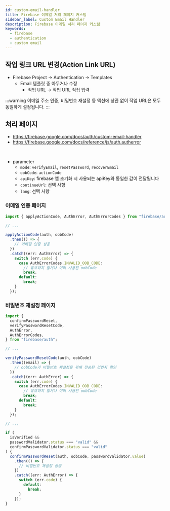 ```yaml
---
id: custom-email-handler
title: Firebase 이메일 처리 페이지 커스텀
sidebar_label: Custom Email Handler
description: Firebase 이메일 처리 페이지 커스텀
keywords:
  - firebase
  - authentication
  - custom email
---
```


## 작업 링크 URL 변경(Action Link URL)

- Firebase Project -\> Authentication -\> Templates
  - Email 템플릿 중 아무거나 수정
    - 작업 URL -\> 작업 URL 직접 입력

:::warning
이메일 주소 인증, 비밀번호 재설정 등 액션에 상관 없이 작업 URL은 모두 동일하게 설정됩니다.
:::

## 처리 페이지

- https://firebase.google.com/docs/auth/custom-email-handler
- https://firebase.google.com/docs/reference/js/auth.autherror

<br />

- parameter
  - `mode`: `verifyEmail`, `resetPassword`, `recoverEmail`
  - `oobCode`: `actionCode`
  - `apiKey`: firebase 앱 초기화 시 사용되는 apiKey와 동일한 값이 전달됩니다
  - `continueUrl`: 선택 사항
  - `lang`: 선택 사항

### 이메일 인증 페이지

```typescript
import { applyActionCode, AuthError, AuthErrorCodes } from "firebase/auth";

// ...

applyActionCode(auth, oobCode)
  .then(() => {
    // 이메일 인증 성공
  })
  .catch((err: AuthError) => {
    switch (err.code) {
      case AuthErrorCodes.INVALID_OOB_CODE:
        // 유효하지 않거나 이미 사용된 oobCode
        break;
      default:
        break;
    }
  });
```

### 비밀번호 재설정 페이지

```typescript
import {
  confirmPasswordReset,
  verifyPasswordResetCode,
  AuthError,
  AuthErrorCodes,
} from "firebase/auth";

// ...

verifyPasswordResetCode(auth, oobCode)
  .then((email) => {
    // oobCode가 비밀번호 재설정을 위해 전송된 것인지 확인
  })
  .catch((err: AuthError) => {
    switch (err.code) {
      case AuthErrorCodes.INVALID_OOB_CODE:
        // 유효하지 않거나 이미 사용된 oobCode
        break;
      default:
        break;
    }
  });

// ...

if (
  isVerified &&
  passwordValidator.status === "valid" &&
  confirmPasswordValidator.status === "valid"
) {
  confirmPasswordReset(auth, oobCode, passwordValidator.value)
    .then(() => {
      // 비밀번호 재설정 성공
    })
    .catch((err: AuthError) => {
      switch (err.code) {
        default:
          break;
      }
    });
}
```
